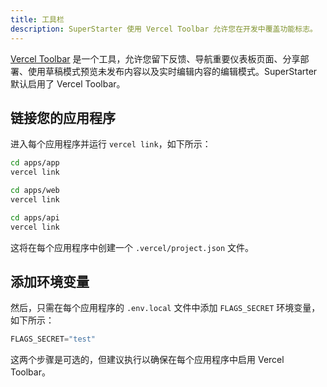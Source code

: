 ```yaml
---
title: 工具栏
description: SuperStarter 使用 Vercel Toolbar 允许您在开发中覆盖功能标志。
---
```


[Vercel Toolbar](https://vercel.com/docs/workflow-collaboration/vercel-toolbar) 是一个工具，允许您留下反馈、导航重要仪表板页面、分享部署、使用草稿模式预览未发布内容以及实时编辑内容的编辑模式。SuperStarter 默认启用了 Vercel Toolbar。

## 链接您的应用程序

进入每个应用程序并运行 `vercel link`，如下所示：

<CodeGroup>

```sh Terminal
cd apps/app
vercel link
```

```sh Terminal
cd apps/web
vercel link
```

```sh Terminal
cd apps/api
vercel link
```

</CodeGroup>

这将在每个应用程序中创建一个 `.vercel/project.json` 文件。

## 添加环境变量

然后，只需在每个应用程序的 `.env.local` 文件中添加 `FLAGS_SECRET` 环境变量，如下所示：

```js .env.local
FLAGS_SECRET="test"
```

这两个步骤是可选的，但建议执行以确保在每个应用程序中启用 Vercel Toolbar。